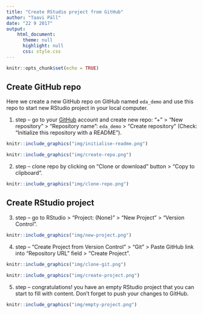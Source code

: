 ```yaml
---
title: "Create RStudio project from GitHub"
author: "Taavi Päll"
date: "22 9 2017"
output: 
    html_document:
      theme: null
      highlight: null
      css: style.css
---
```


```r
knitr::opts_chunk$set(echo = TRUE)
```

## Create GitHub repo

Here we create a new GitHub repo on GitHub named `eda_demo` and use this repo to start new RStudio project in your local computer.

1. step -- go to your [GitHub](https://github.com) account and create new repo: "+" > "New repository" > "Repository name": `eda_demo` > "Create repository" (Check: "Initialize this repository with a README").

```r
knitr::include_graphics("img/initialise-readme.png")
```


```r
knitr::include_graphics("img/create-repo.png")
```

2. step -- clone repo by clicking on "Clone or download" button > "Copy to clipboard".

```r
knitr::include_graphics("img/clone-repo.png")
```

## Create RStudio project

3. step -- go to RStudio > "Project: (None)" > "New Project" > "Version Control".

```r
knitr::include_graphics("img/new-project.png")
```

4. step -- "Create Project from Version Control" > "Git" > Paste GitHub link into "Repository URL" field > "Create Project".

```r
knitr::include_graphics("img/clone-git.png")
```


```r
knitr::include_graphics("img/create-project.png")
```

5. step -- congratulations! you have an empty RStudio project that you can start to fill with content. Don't forget to push your changes to GitHub. 

```r
knitr::include_graphics("img/empty-project.png")
```

